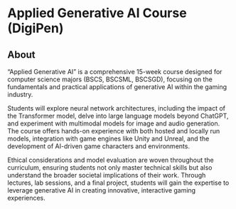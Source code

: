 # Applied Generative AI Course (DigiPen)

## About

"Applied Generative AI" is a comprehensive 15-week course designed for computer science majors (BSCS, BSCSML, BSCSGD), focusing on the fundamentals and practical applications of generative AI within the gaming industry.

Students will explore neural network architectures, including the impact of the Transformer model, delve into large language models beyond ChatGPT, and experiment with multimodal models for image and audio generation. The course offers hands-on experience with both hosted and locally run models, integration with game engines like Unity and Unreal, and the development of AI-driven game characters and environments.

Ethical considerations and model evaluation are woven throughout the curriculum, ensuring students not only master technical skills but also understand the broader societal implications of their work. Through lectures, lab sessions, and a final project, students will gain the expertise to leverage generative AI in creating innovative, interactive gaming experiences.